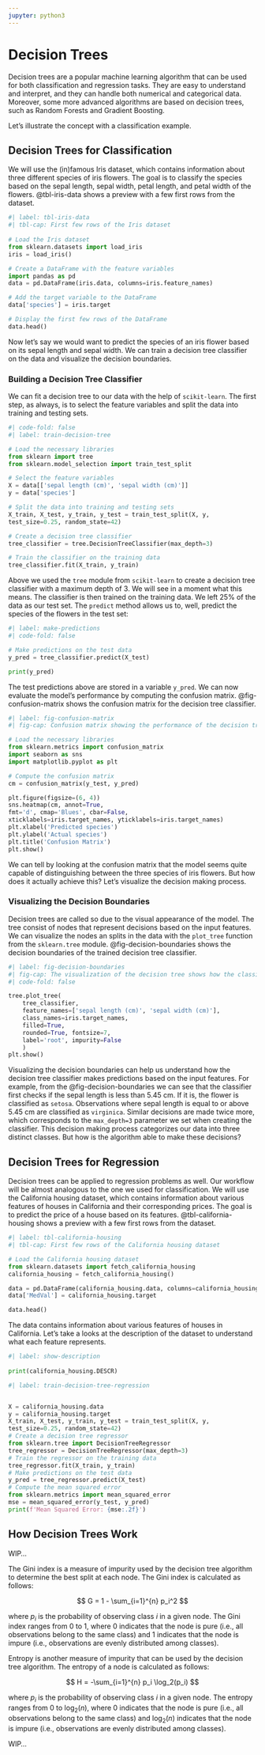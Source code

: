 ```yaml
---
jupyter: python3
---
```


# Decision Trees

Decision trees are a popular machine learning algorithm that can be used for both classification and regression tasks. They are easy to understand and interpret, and they can handle both numerical and categorical data.
Moreover, some more advanced algorithms are based on decision trees, such as Random Forests and Gradient Boosting.

Let's illustrate the concept with a classification example.

## Decision Trees for Classification

We will use the (in)famous Iris dataset, which contains information about three different species of iris flowers. The goal is to classify the species based on the sepal length, sepal width, petal length, and petal width of the flowers.
@tbl-iris-data shows a preview with a few first rows from the dataset.

```python
#| label: tbl-iris-data
#| tbl-cap: First few rows of the Iris dataset
 
# Load the Iris dataset
from sklearn.datasets import load_iris
iris = load_iris()

# Create a DataFrame with the feature variables
import pandas as pd
data = pd.DataFrame(iris.data, columns=iris.feature_names)

# Add the target variable to the DataFrame
data['species'] = iris.target

# Display the first few rows of the DataFrame
data.head()
```

Now let's say we would want to predict the species of an iris flower based on its sepal length and sepal width. We can train a decision tree classifier on the data and visualize the decision boundaries.

### Building a Decision Tree Classifier

We can fit a decision tree to our data with the help of `scikit-learn`. The first step, as always, is to select the feature variables and split the data into training and testing sets.

```python
#| code-fold: false
#| label: train-decision-tree

# Load the necessary libraries
from sklearn import tree
from sklearn.model_selection import train_test_split

# Select the feature variables
X = data[['sepal length (cm)', 'sepal width (cm)']]
y = data['species']

# Split the data into training and testing sets
X_train, X_test, y_train, y_test = train_test_split(X, y, 
test_size=0.25, random_state=42)

# Create a decision tree classifier
tree_classifier = tree.DecisionTreeClassifier(max_depth=3)

# Train the classifier on the training data
tree_classifier.fit(X_train, y_train)
```

Above we used the `tree` module from `scikit-learn` to create a decision tree classifier with a maximum depth of 3. We will see in a moment what this means. The classifier is then trained on the training data. We left 25% of the data as our test set. The `predict` method allows us to, well, predict the species of the flowers in the test set:

```python
#| label: make-predictions
#| code-fold: false

# Make predictions on the test data
y_pred = tree_classifier.predict(X_test)

print(y_pred)
```

The test predictions above are stored in a variable `y_pred`. We can now evaluate the model's performance by computing the confusion matrix. @fig-confusion-matrix shows the confusion matrix for the decision tree classifier.

```python
#| label: fig-confusion-matrix
#| fig-cap: Confusion matrix showing the performance of the decision tree classifier on the test data.

# Load the necessary libraries
from sklearn.metrics import confusion_matrix
import seaborn as sns
import matplotlib.pyplot as plt

# Compute the confusion matrix
cm = confusion_matrix(y_test, y_pred)

plt.figure(figsize=(6, 4))
sns.heatmap(cm, annot=True, 
fmt='d', cmap='Blues', cbar=False, 
xticklabels=iris.target_names, yticklabels=iris.target_names)
plt.xlabel('Predicted species')
plt.ylabel('Actual species')
plt.title('Confusion Matrix')
plt.show()
```

We can tell by looking at the confusion matrix that the model seems quite capable of distinguishing between the three species of iris flowers. But how does it actually achieve this? Let's visualize the decision making process.

### Visualizing the Decision Boundaries

Decision trees are called so due to the visual appearance of the model. The tree consist of nodes that represent decisions based on the input features.
We can visualize the nodes an splits in the data with the `plot_tree` function from the `sklearn.tree` module. @fig-decision-boundaries shows the decision boundaries of the trained decision tree classifier.

```python
#| label: fig-decision-boundaries
#| fig-cap: The visualization of the decision tree shows how the classification predictions are made based on the input features. Each node represents a decision based on a feature, and the color represents the predicted class.
#| code-fold: false

tree.plot_tree(
    tree_classifier, 
    feature_names=['sepal length (cm)', 'sepal width (cm)'], 
    class_names=iris.target_names, 
    filled=True,
    rounded=True, fontsize=7,
    label='root', impurity=False
    )
plt.show()
```

Visualizing the decision boundaries can help us understand how the decision tree classifier makes predictions based on the input features. For example, from the @fig-decision-boundaries we can see that the classifier first checks if the sepal length is less than 5.45 cm. If it is, the flower is classified as `setosa`. Observations where sepal length is equal to or above 5.45 cm are classified as `virginica`. Similar decisions are made twice more, which corresponds to the `max_depth=3` parameter we set when creating the classifier. This decision making process categorizes our data into three distinct classes. But how is the algorithm able to make these decisions?

## Decision Trees for Regression

Decision trees can be applied to regression problems as well. Our workflow will be almost analogous to the one we used for classification. We will use the California housing dataset, which contains information about various features of houses in California and their corresponding prices. The goal is to predict the price of a house based on its features. @tbl-california-housing shows a preview with a few first rows from the dataset.

```python
#| label: tbl-california-housing
#| tbl-cap: First few rows of the California housing dataset

# Load the California housing dataset
from sklearn.datasets import fetch_california_housing
california_housing = fetch_california_housing()

data = pd.DataFrame(california_housing.data, columns=california_housing.feature_names)
data['MedVal'] = california_housing.target

data.head()
```

The data contains information about various features of houses in California. Let's take a looks at the description of the dataset to understand what each feature represents.

```python
#| label: show-description
 
print(california_housing.DESCR)
```


```python
#| label: train-decision-tree-regression


X = california_housing.data
y = california_housing.target
X_train, X_test, y_train, y_test = train_test_split(X, y,
test_size=0.25, random_state=42)
# Create a decision tree regressor
from sklearn.tree import DecisionTreeRegressor
tree_regressor = DecisionTreeRegressor(max_depth=3)
# Train the regressor on the training data
tree_regressor.fit(X_train, y_train)
# Make predictions on the test data
y_pred = tree_regressor.predict(X_test)
# Compute the mean squared error
from sklearn.metrics import mean_squared_error
mse = mean_squared_error(y_test, y_pred)
print(f'Mean Squared Error: {mse:.2f}')
```

## How Decision Trees Work

WIP...

The Gini index is a measure of impurity used by the decision tree algorithm to determine the best split at each node. The Gini index is calculated as follows:

$$
G = 1 - \sum_{i=1}^{n} p_i^2
$$

where $p_i$ is the probability of observing class $i$ in a given node. The Gini index ranges from 0 to 1, where 0 indicates that the node is pure (i.e., all observations belong to the same class) and 1 indicates that the node is impure (i.e., observations are evenly distributed among classes).

Entropy is another measure of impurity that can be used by the decision tree algorithm. The entropy of a node is calculated as follows:

$$
H = -\sum_{i=1}^{n} p_i \log_2(p_i)
$$

where $p_i$ is the probability of observing class $i$ in a given node. The entropy ranges from 0 to $\log_2(n)$, where 0 indicates that the node is pure (i.e., all observations belong to the same class) and $\log_2(n)$ indicates that the node is impure (i.e., observations are evenly distributed among classes).

WIP...
